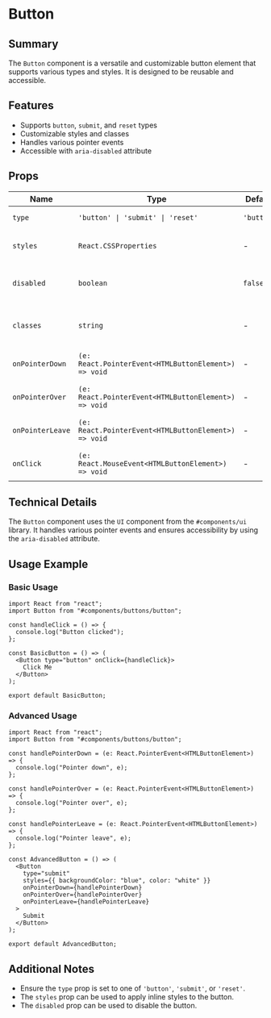 
<Meta title="FP.REACT Components/Buttons/Readme" />

# Button

## Summary

The `Button` component is a versatile and customizable button element that
supports various types and styles. It is designed to be reusable and accessible.

## Features

- Supports `button`, `submit`, and `reset` types
- Customizable styles and classes
- Handles various pointer events
- Accessible with `aria-disabled` attribute

## Props

| Name             | Type                                                 | Default    | Description                            |
| ---------------- | ---------------------------------------------------- | ---------- | -------------------------------------- |
| `type`           | `'button' \| 'submit' \| 'reset'`                    | `'button'` | The button type                        |
| `styles`         | `React.CSSProperties`                                | -          | Inline styles for the button           |
| `disabled`       | `boolean`                                            | `false`    | Disables the button when set to `true` |
| `classes`        | `string`                                             | -          | Additional CSS classes for the button  |
| `onPointerDown`  | `(e: React.PointerEvent<HTMLButtonElement>) => void` | -          | Callback for pointer down event        |
| `onPointerOver`  | `(e: React.PointerEvent<HTMLButtonElement>) => void` | -          | Callback for pointer over event        |
| `onPointerLeave` | `(e: React.PointerEvent<HTMLButtonElement>) => void` | -          | Callback for pointer leave event       |
| `onClick`        | `(e: React.MouseEvent<HTMLButtonElement>) => void`   | -          | Callback for click event               |

## Technical Details

The `Button` component uses the `UI` component from the `#components/ui`
library. It handles various pointer events and ensures accessibility by using
the `aria-disabled` attribute.

## Usage Example

### Basic Usage

```tsx
import React from "react";
import Button from "#components/buttons/button";

const handleClick = () => {
  console.log("Button clicked");
};

const BasicButton = () => (
  <Button type="button" onClick={handleClick}>
    Click Me
  </Button>
);

export default BasicButton;
```

### Advanced Usage

```tsx
import React from "react";
import Button from "#components/buttons/button";

const handlePointerDown = (e: React.PointerEvent<HTMLButtonElement>) => {
  console.log("Pointer down", e);
};

const handlePointerOver = (e: React.PointerEvent<HTMLButtonElement>) => {
  console.log("Pointer over", e);
};

const handlePointerLeave = (e: React.PointerEvent<HTMLButtonElement>) => {
  console.log("Pointer leave", e);
};

const AdvancedButton = () => (
  <Button
    type="submit"
    styles={{ backgroundColor: "blue", color: "white" }}
    onPointerDown={handlePointerDown}
    onPointerOver={handlePointerOver}
    onPointerLeave={handlePointerLeave}
  >
    Submit
  </Button>
);

export default AdvancedButton;
```

## Additional Notes

- Ensure the `type` prop is set to one of `'button'`, `'submit'`, or `'reset'`.
- The `styles` prop can be used to apply inline styles to the button.
- The `disabled` prop can be used to disable the button.
